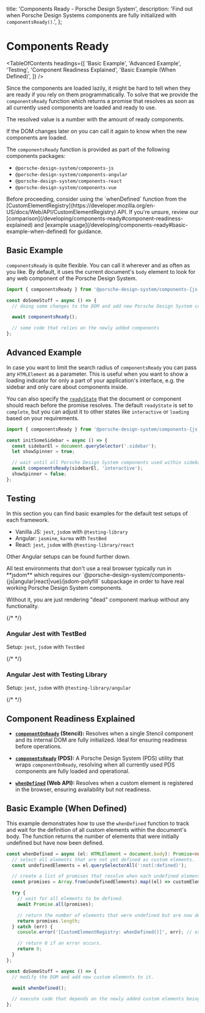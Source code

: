 
  title: 'Components Ready - Porsche Design System',
  description: 'Find out when Porsche Design Systems components are fully initialized with `componentsReady()`.',
};

# Components Ready

<TableOfContents
  headings={[
    'Basic Example',
    'Advanced Example',
    'Testing',
    'Component Readiness Explained',
    'Basic Example (When Defined)',
  ]}
/>

Since the components are loaded lazily, it might be hard to tell when they are ready if you rely on them
programmatically. To solve that we provide the `componentsReady` function which returns a promise that resolves as soon
as all currently used components are loaded and ready to use.

The resolved value is a number with the amount of ready components.

If the DOM changes later on you can call it again to know when the new components are loaded.

The `componentsReady` function is provided as part of the following components packages:

- `@porsche-design-system/components-js`
- `@porsche-design-system/components-angular`
- `@porsche-design-system/components-react`
- `@porsche-design-system/components-vue`

<Notification heading="Attention" state="warning">
  Before proceeding, consider using the `whenDefined` function from the
  [CustomElementRegistry](https://developer.mozilla.org/en-US/docs/Web/API/CustomElementRegistry) API. If you're unsure,
  review our [comparison](/developing/components-ready#component-readiness-explained) and [example
  usage](/developing/components-ready#basic-example-when-defined) for guidance.
</Notification>

## Basic Example

`componentsReady` is quite flexible. You can call it wherever and as often as you like. By default, it uses the current
document's `body` element to look for any web component of the Porsche Design System.

```ts
import { componentsReady } from '@porsche-design-system/components-{js|angular|react|vue}';

const doSomeStuff = async () => {
  // doing some changes to the DOM and add new Porsche Design System components to it

  await componentsReady();

  // some code that relies on the newly added components
};
```

## Advanced Example

In case you want to limit the search radius of `componentsReady` you can pass any `HTMLElement` as a parameter. This is
useful when you want to show a loading indicator for only a part of your application's interface, e.g. the sidebar and
only care about components inside.

You can also specify the [`readyState`](https://developer.mozilla.org/en-US/docs/Web/API/Document/readyState) that the
document or component should reach before the promise resolves. The default `readyState` is set to `complete`, but you
can adjust it to other states like `interactive` or `loading` based on your requirements.

```ts
import { componentsReady } from '@porsche-design-system/components-{js|angular|react|vue}';

const initSomeSidebar = async () => {
  const sidebarEl = document.querySelector('.sidebar');
  let showSpinner = true;

  // wait until all Porsche Design System components used within sidebar are ready
  await componentsReady(sidebarEl, 'interactive');
  showSpinner = false;
};
```

## Testing

In this section you can find basic examples for the default test setups of each framework.

- Vanilla JS: `jest`, `jsdom` with `@testing-library`
- Angular: `jasmine`, `karma` with `TestBed`
- React: `jest`, `jsdom` with `@testing-library/react`

Other Angular setups can be found further down.

<Notification heading="Important note" heading-tag="h3" state="warning">
  All test environments that don't use a real browser typically run in **jsdom** which requires our `@porsche-design-system/components-{js|angular|react|vue}/jsdom-polyfill` subpackage in order to have real working Porsche Design System components.

Without it, you are just rendering "dead" component markup without any functionality.

</Notification>

{/* <Playground :frameworkMarkup="codeSampleDefault" :showCodeEditor="false"></Playground> */}

### Angular Jest with TestBed

Setup: `jest`, `jsdom` with `TestBed`

{/* <Playground :frameworkMarkup="codeSampleAngularTestBed" :showCodeEditor="false"></Playground> */}

### Angular Jest with Testing Library

Setup: `jest`, `jsdom` with `@testing-library/angular`

{/* <Playground :frameworkMarkup="codeSampleAngularTestingLibrary" :showCodeEditor="false"></Playground> */}

## Component Readiness Explained

- **[`componentOnReady`](https://stenciljs.com/docs/api#componentonready) (Stencil):** Resolves when a single Stencil
  component and its internal DOM are fully initialized. Ideal for ensuring readiness before operations.

- **[`componentsReady`](/developing/components-ready#basic-example) (PDS):** A Porsche Design System (PDS) utility that
  wraps `componentOnReady`, resolving when all currently used PDS components are fully loaded and operational.

- **[`whenDefined`](https://developer.mozilla.org/en-US/docs/Web/API/CustomElementRegistry/whenDefined) (Web API):**
  Resolves when a custom element is registered in the browser, ensuring availability but not readiness.

## Basic Example (When Defined)

This example demonstrates how to use the `whenDefined` function to track and wait for the definition of all custom
elements within the document's body. The function returns the number of elements that were initially undefined but have
now been defined.

```ts
const whenDefined = async (el: HTMLElement = document.body): Promise<number> => {
  // select all elements that are not yet defined as custom elements.
  const undefinedElements = el.querySelectorAll(':not(:defined)');

  // create a list of promises that resolve when each undefined element is defined.
  const promises = Array.from(undefinedElements).map((el) => customElements.whenDefined(el.localName));

  try {
    // wait for all elements to be defined.
    await Promise.all(promises);

    // return the number of elements that were undefined but are now defined.
    return promises.length;
  } catch (err) {
    console.error('[CustomElementRegistry: whenDefined()]', err); // eslint-disable-line no-console

    // return 0 if an error occurs.
    return 0;
  }
};

const doSomeStuff = async () => {
  // modify the DOM and add new custom elements to it.

  await whenDefined();

  // execute code that depends on the newly added custom elements being registered and available in the browser.
};
```
